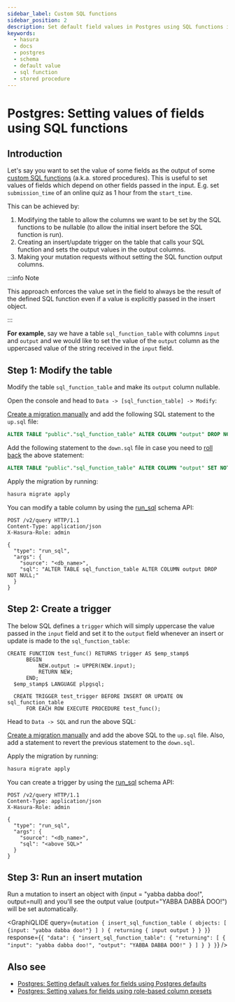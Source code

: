 ```yaml
---
sidebar_label: Custom SQL functions
sidebar_position: 2
description: Set default field values in Postgres using SQL functions in Hasura
keywords:
  - hasura
  - docs
  - postgres
  - schema
  - default value
  - sql function
  - stored procedure
---
```



# Postgres: Setting values of fields using SQL functions

## Introduction

Let's say you want to set the value of some fields as the output of some
[custom SQL functions](https://www.postgresql.org/docs/current/sql-createfunction.html) (a.k.a. stored procedures). This
is useful to set values of fields which depend on other fields passed in the input. E.g. set `submission_time` of an
online quiz as 1 hour from the `start_time`.

This can be achieved by:

1.  Modifying the table to allow the columns we want to be set by the SQL functions to be nullable (to allow the initial
    insert before the SQL function is run).
2.  Creating an insert/update trigger on the table that calls your SQL function and sets the output values in the output
    columns.
3.  Making your mutation requests without setting the SQL function output columns.

:::info Note

This approach enforces the value set in the field to always be the result of the defined SQL function even if a value is
explicitly passed in the insert object.

:::

**For example**, say we have a table `sql_function_table` with columns `input` and `output` and we would like to set the
value of the `output` column as the uppercased value of the string received in the `input` field.

## Step 1: Modify the table

Modify the table `sql_function_table` and make its `output` column nullable.

<Tabs className="api-tabs">
<TabItem value="console" label="Console">

Open the console and head to `Data -> [sql_function_table] -> Modify`:

<Thumbnail src='/img/graphql/core/schema/modify-sql-fn-table.png' alt='Modify the table' />

</TabItem>
<TabItem value="cli" label="CLI">

[Create a migration manually](/migrations-metadata-seeds/manage-migrations.mdx#create-manual-migrations) and add the following SQL
statement to the `up.sql` file:

```sql
ALTER TABLE "public"."sql_function_table" ALTER COLUMN "output" DROP NOT NULL;
```

Add the following statement to the `down.sql` file in case you need to
[roll back](/migrations-metadata-seeds/manage-migrations.mdx#roll-back-migrations) the above statement:

```sql
ALTER TABLE "public"."sql_function_table" ALTER COLUMN "output" SET NOT NULL;
```

Apply the migration by running:

```bash
hasura migrate apply
```

</TabItem>
<TabItem value="api" label="API">

You can modify a table column by using the [run_sql](/api-reference/schema-api/run-sql.mdx#schema-run-sql) schema API:

```http
POST /v2/query HTTP/1.1
Content-Type: application/json
X-Hasura-Role: admin

{
  "type": "run_sql",
  "args": {
    "source": "<db_name>",
    "sql": "ALTER TABLE sql_function_table ALTER COLUMN output DROP NOT NULL;"
  }
}
```

</TabItem>
</Tabs>

## Step 2: Create a trigger

The below SQL defines a `trigger` which will simply uppercase the value passed in the `input` field and set it to the
`output` field whenever an insert or update is made to the `sql_function_table`:

```plsql
CREATE FUNCTION test_func() RETURNS trigger AS $emp_stamp$
      BEGIN
          NEW.output := UPPER(NEW.input);
          RETURN NEW;
      END;
  $emp_stamp$ LANGUAGE plpgsql;

  CREATE TRIGGER test_trigger BEFORE INSERT OR UPDATE ON sql_function_table
      FOR EACH ROW EXECUTE PROCEDURE test_func();
```

<Tabs className="api-tabs">
<TabItem value="console" label="Console">

Head to `Data -> SQL` and run the above SQL:

<Thumbnail src='/img/graphql/core/schema/create-trigger.png' alt='Create a trigger with SQL' />

</TabItem>
<TabItem value="cli" label="CLI">

[Create a migration manually](/migrations-metadata-seeds/manage-migrations.mdx#create-manual-migrations) and add the above SQL to the
`up.sql` file. Also, add a statement to revert the previous statement to the `down.sql`.

Apply the migration by running:

```bash
hasura migrate apply
```

</TabItem>
<TabItem value="api" label="API">

You can create a trigger by using the [run_sql](/api-reference/schema-api/run-sql.mdx#schema-run-sql) schema API:

```http
POST /v2/query HTTP/1.1
Content-Type: application/json
X-Hasura-Role: admin

{
  "type": "run_sql",
  "args": {
    "source": "<db_name>",
    "sql": "<above SQL>"
  }
}
```

</TabItem>
</Tabs>

## Step 3: Run an insert mutation

Run a mutation to insert an object with (input = "yabba dabba doo!", output=null) and you'll see the output value
(output="YABBA DABBA DOO!") will be set automatically.

<GraphiQLIDE
  query={`mutation {
  insert_sql_function_table (
    objects: [
      {input: "yabba dabba doo!"}
    ]
  ) {
    returning {
      input
      output
    }
  }
}`}
  response={`{
  "data": {
    "insert_sql_function_table": {
      "returning": [
        {
          "input": "yabba dabba doo!",
          "output": "YABBA DABBA DOO!"
        }
      ]
    }
  }
}`}
/>

## Also see

- [Postgres: Setting default values for fields using Postgres defaults](/schema/postgres/default-values/postgres-defaults.mdx)
- [Postgres: Setting values for fields using role-based column presets](/schema/postgres/default-values/column-presets.mdx)

